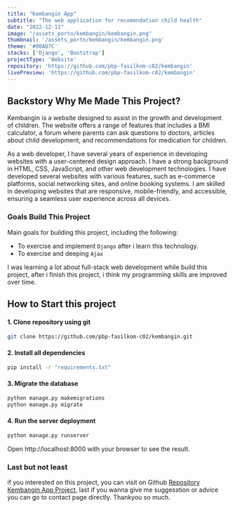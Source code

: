 ```yaml
---
title: "Kembangin App"
subtitle: "The web application for recomendation child health"
date: "2022-12-11"
image: "/assets_porto/kembangin/kembangin.png"
thumbnail: '/assets_porto/kembangin/kembangin.png'
theme: '#00AD7C'
stacks: ['Django', 'Bootstrap']
projectType: 'Website'
repository: 'https://github.com/pbp-fasilkom-c02/kembangin'
livePreview: 'https://github.com/pbp-fasilkom-c02/kembangin'
---
```


## Backstory Why Me Made This Project?

Kembangin is a website designed to assist in the growth and development of children. The website offers a range of features that includes a BMI calculator, a forum where parents can ask questions to doctors, articles about child development, and recommendations for medication for children.


As a web developer, I have several years of experience in developing websites with a user-centered design approach. I have a strong background in HTML, CSS, JavaScript, and other web development technologies. I have developed several websites with various features, such as e-commerce platforms, social networking sites, and online booking systems. I am skilled in developing websites that are responsive, mobile-friendly, and accessible, ensuring a seamless user experience across all devices.


### Goals Build This Project

Main goals for building this project, including the following: 

- To exercise and implement `Django` after i learn this technology.
- To exercise and deeping `Ajax`

I was learning a lot about full-stack web development while build this project, after i finish this
project, i think my programming skills are improved over time. 

## How to Start this project

#### 1. Clone repository using git

```bash
git clone https://github.com/pbp-fasilkom-c02/kembangin.git
```

#### 2. Install all dependencies

```bash
pip install -r "requirements.txt"
```

#### 3. Migrate the database

```bash
python manage.py makemigrations
python manage.py migrate
```

#### 4. Run the server deployment

```bash
python manage.py runserver
```
Open http://localhost:8000 with your browser to see the result.


### Last but not least

if you interested on this project, you can visit on Github [Repository Kembangin App Project](https://github.com/pbp-fasilkom-c02/kembangin), last if you wanna give me suggesstion or advice you can go to contact page directly. Thankyou so much.  
